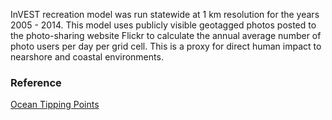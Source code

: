 InVEST recreation model was run statewide at 1 km resolution for the years 2005 - 2014. This model uses publicly visible geotagged photos posted to the photo-sharing website Flickr to calculate the annual average number of photo users per day per grid cell. This is a proxy for direct human impact to nearshore and coastal environments.

### Reference

[Ocean Tipping Points](http://www.pacioos.hawaii.edu/projects/oceantippingpoints/#data)